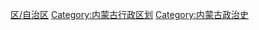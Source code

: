 [[Category:中国各省行政区划史|区/自治区]]
[[Category:内蒙古行政区划|Category:内蒙古行政区划]]
[[Category:内蒙古政治史|Category:内蒙古政治史]]